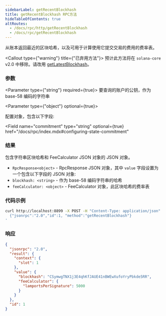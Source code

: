 ```yaml
---
sidebarLabel: getRecentBlockhash
title: getRecentBlockhash RPC方法
hideTableOfContents: true
altRoutes:
  - /docs/rpc/http/getRecentBlockhash
  - /docs/rpc/getRecentBlockhash
---
```


从账本返回最近的区块哈希，以及可用于计算使用它提交交易的费用的费率表。

<Callout type={"warning"} title={"已弃用方法"}>
  预计此方法将在 `solana-core` v2.0 中移除。请改用 [getLatestBlockhash](/docs/rpc/http/getlatestblockhash)。
</Callout>

<DocSideBySide>

<DocLeftSide>

### 参数

<Parameter type={"string"} required={true}>
  要查询的账户的公钥，作为 base-58 编码的字符串
</Parameter>

<Parameter type={"object"} optional={true}>

配置对象，包含以下字段:

<Field
  name="commitment"
  type="string"
  optional={true}
  href="/docs/rpc/index.mdx#configuring-state-commitment"
></Field>

</Parameter>

### 结果

包含字符串区块哈希和 FeeCalculator JSON 对象的 JSON 对象。

- `RpcResponse<object>` - RpcResponse JSON 对象，其中 `value` 字段设置为一个包含以下字段的 JSON 对象:
- `blockhash: <string>` - 作为 base-58 编码字符串的哈希
- `feeCalculator: <object>` - FeeCalculator 对象，此区块哈希的费率表

</DocLeftSide>

<DocRightSide>

### 代码示例

```bash
curl http://localhost:8899 -X POST -H "Content-Type: application/json" -d '
  {"jsonrpc":"2.0","id":1, "method":"getRecentBlockhash"}
'
```

### 响应

```json
{
  "jsonrpc": "2.0",
  "result": {
    "context": {
      "slot": 1
    },
    "value": {
      "blockhash": "CSymwgTNX1j3E4qhKfJAUE41nBWEwXufoYryPbkde5RR",
      "feeCalculator": {
        "lamportsPerSignature": 5000
      }
    }
  },
  "id": 1
}
```

</DocRightSide>
</DocSideBySide>
